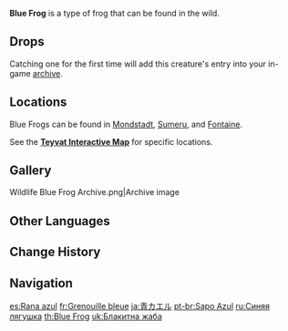{{About|the wildlife|the furnishing|Blue Frog (Furnishing)}}
{{Wildlife Infobox
|image       = Wildlife Blue Frog Icon.png
|type        = Wildlife
|family      = Other Wildlife
|group       = Frogs
|location    = 
|description = A small frog that often appears in wetlands.<br>These animals are very common in wetland areas, and its body secretes a mysterious sticky substance that has much medicinal utility. Blue Frogs are known to frequent cleaner, clearer waters. According to observations, various frog species will turn green once the sticky substance on their surface dries up. The present hypothesis is that this is a result of some change to its outer skin, and helps to conserve bodily moisture.
}}
'''Blue Frog''' is a type of frog that can be found in the wild.

==Drops==
{{Card|Frog (Material)|1}}

Catching one for the first time will add this creature's entry into your in-game [[archive]].

==Locations==
Blue Frogs can be found in [[Mondstadt]], [[Sumeru]], and [[Fontaine]].

See the '''[https://act.hoyolab.com/ys/app/interactive-map/index.html?lang=en-us#/map/2?shown_types=297 Teyvat Interactive Map]''' for specific locations.

==Gallery==
<gallery>
Wildlife Blue Frog Archive.png|Archive image
</gallery>

==Other Languages==
{{Other Languages
|en      = Blue Frog
|zhs     = 蓝蛙
|zhs_rm  = Lán Wā
|zht     = 藍蛙
|zht_rm  = Lán Wā
|zh_tl   = Blue Frog
|ja      = 青カエル
|ja_rm   = Ao Kaeru
|ja_tl   = Blue Frog
|ko      = 파랑개구리
|ko_rm   = Parang-gaeguri
|ko_tl   = Blue Frog
|es      = Rana azul
|es_tl   = Blue Frog
|fr      = Grenouille bleue
|fr_tl   = Blue Frog
|ru      = Синяя лягушка
|ru_tl   = Blue Frog
|th      = Blue Frog
|vi      = Ếch Lam
|vi_tl   = Blue Frog
|de      = Blauer Frosch
|de_tl   = Blue Frog
|id      = Blue Frog
|pt      = Sapo Azul
|pt_tl   = 
|tr      = Mavi Kurbağa
|tr_tl   = Blue Frog
|it      = Rana blu
|it_tl   = 
}}

==Change History==
{{Change History|1.0}}

==Navigation==
{{Wildlife Navbox}}

[[es:Rana azul]]
[[fr:Grenouille bleue]]
[[ja:青カエル]]
[[pt-br:Sapo Azul]]
[[ru:Синяя лягушка]]
[[th:Blue Frog]]
[[uk:Блакитна жаба]]